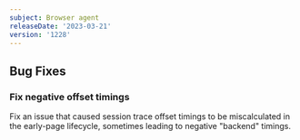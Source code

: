 ```yaml
---
subject: Browser agent
releaseDate: '2023-03-21'
version: '1228'
---
```


## Bug Fixes

### Fix negative offset timings
Fix an issue that caused session trace offset timings to be miscalculated in the early-page lifecycle, sometimes leading to negative "backend" timings.
